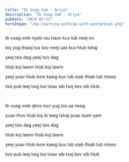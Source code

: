 ```yaml
---
title: "Ib Vuag Xwb - Ariya"
description: "Ib Vuag Xwb - Ariya"
pubDate: "2024-03-22"
heroImage: "/my-learning-path/go-with-postgresql.png"
---
```


Ib vuag xwb nyob rau hauv kuv lub neej no

koj yog thawj tus txiv neej uas kuv hlub tshaj

yeej tsis dag yeej tsis dag

hlub koj lawm hlub koj lawm

yeej yuav hlub kom kawg kuv lub siab thiab lub ntsws

tsis pub leej twg los txiav wb txoj kev sib hlub.

<br />

Ib vuag xwb qhov kuv yug los ua neeg

yuav thov hlub koj ib leeg tshaj puas tsam yam

yeej tsis dag yeej tsis dag

hlub koj lawm hlub koj lawm

yeej yuav hlub kom kawg kuv lub siab thiab lub ntsws

tsis pub leej twg los txiav wb txoj kev sib hlub
